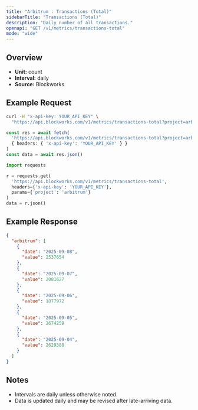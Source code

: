 ```yaml
---
title: "Arbitrum : Transactions (Total)"
sidebarTitle: "Transactions (Total)"
description: "Daily number of all transactions."
openapi: "GET /v1/metrics/transactions-total"
mode: "wide"
---
```


## Overview

- **Unit:** count
- **Interval:** daily
- **Source:** Blockworks

## Example Request

<CodeGroup>

```bash cURL
curl -H "x-api-key: YOUR_API_KEY" \
  "https://api.blockworks.com/v1/metrics/transactions-total?project=arbitrum"
```

```typescript TypeScript
const res = await fetch(
  'https://api.blockworks.com/v1/metrics/transactions-total?project=arbitrum',
  { headers: { 'x-api-key': 'YOUR_API_KEY' } }
)
const data = await res.json()
```

```python Python
import requests

r = requests.get(
  'https://api.blockworks.com/v1/metrics/transactions-total',
  headers={'x-api-key': 'YOUR_API_KEY'},
  params={'project': 'arbitrum'}
)
data = r.json()
```

</CodeGroup>

## Example Response

```json
{
  "arbitrum": [
    {
      "date": "2025-09-08",
      "value": 2537654
    },
    {
      "date": "2025-09-07",
      "value": 2081627
    },
    {
      "date": "2025-09-06",
      "value": 1877972
    },
    {
      "date": "2025-09-05",
      "value": 2674259
    },
    {
      "date": "2025-09-04",
      "value": 2629388
    }
  ]
}
```

## Notes
- Intervals are daily unless otherwise noted.
- Data is updated daily and may be revised after late-arriving data.
